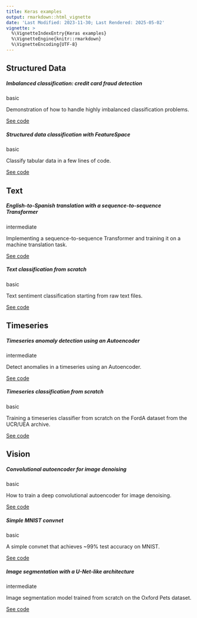 ```yaml
---
title: Keras examples
output: rmarkdown::html_vignette
date: 'Last Modified: 2023-11-30; Last Rendered: 2025-05-02'
vignette: >
  %\VignetteIndexEntry{Keras examples}
  %\VignetteEngine{knitr::rmarkdown}
  %\VignetteEncoding{UTF-8}
---
```


<div class="container">
```{=html}

<h2 class="mt-2">Structured Data</h2><div class="row row-cols-1 row-cols-md-2 g-4"><div class="col">
<div class="card h-100">
<h5 class="card-header bg-transparent">Imbalanced classification: credit card fraud detection</h5>
<div class="card-body d-flex flex-column">
<span class="badge rounded-pill bg-success mb-1" style="align-self: flex-start">basic</span>
<p class="card-text">Demonstration of how to handle highly imbalanced classification problems.</p>
<a href="structured_data/imbalanced_classification.html" class="btn btn-primary mt-auto">See code</a>
</div>
</div>
</div>
<div class="col">
<div class="card h-100">
<h5 class="card-header bg-transparent">Structured data classification with FeatureSpace</h5>
<div class="card-body d-flex flex-column">
<span class="badge rounded-pill bg-success mb-1" style="align-self: flex-start">basic</span>
<p class="card-text">Classify tabular data in a few lines of code.</p>
<a href="structured_data/structured_data_classification_with_feature_space.html" class="btn btn-primary mt-auto">See code</a>
</div>
</div>
</div>
</div>

<h2 class="mt-2">Text</h2><div class="row row-cols-1 row-cols-md-2 g-4"><div class="col">
<div class="card h-100">
<h5 class="card-header bg-transparent">English-to-Spanish translation with a sequence-to-sequence Transformer</h5>
<div class="card-body d-flex flex-column">
<span class="badge rounded-pill bg-warning mb-1" style="align-self: flex-start">intermediate</span>
<p class="card-text">Implementing a sequence-to-sequence Transformer and training it on a machine translation task.</p>
<a href="nlp/neural_machine_translation_with_transformer.html" class="btn btn-primary mt-auto">See code</a>
</div>
</div>
</div>
<div class="col">
<div class="card h-100">
<h5 class="card-header bg-transparent">Text classification from scratch</h5>
<div class="card-body d-flex flex-column">
<span class="badge rounded-pill bg-success mb-1" style="align-self: flex-start">basic</span>
<p class="card-text">Text sentiment classification starting from raw text files.</p>
<a href="nlp/text_classification_from_scratch.html" class="btn btn-primary mt-auto">See code</a>
</div>
</div>
</div>
</div>

<h2 class="mt-2">Timeseries</h2><div class="row row-cols-1 row-cols-md-2 g-4"><div class="col">
<div class="card h-100">
<h5 class="card-header bg-transparent">Timeseries anomaly detection using an Autoencoder</h5>
<div class="card-body d-flex flex-column">
<span class="badge rounded-pill bg-warning mb-1" style="align-self: flex-start">intermediate</span>
<p class="card-text">Detect anomalies in a timeseries using an Autoencoder.</p>
<a href="timeseries/timeseries_anomaly_detection.html" class="btn btn-primary mt-auto">See code</a>
</div>
</div>
</div>
<div class="col">
<div class="card h-100">
<h5 class="card-header bg-transparent">Timeseries classification from scratch</h5>
<div class="card-body d-flex flex-column">
<span class="badge rounded-pill bg-success mb-1" style="align-self: flex-start">basic</span>
<p class="card-text">Training a timeseries classifier from scratch on the FordA dataset from the UCR/UEA archive.</p>
<a href="timeseries/timeseries_classification_from_scratch.html" class="btn btn-primary mt-auto">See code</a>
</div>
</div>
</div>
</div>

<h2 class="mt-2">Vision</h2><div class="row row-cols-1 row-cols-md-2 g-4"><div class="col">
<div class="card h-100">
<h5 class="card-header bg-transparent">Convolutional autoencoder for image denoising</h5>
<div class="card-body d-flex flex-column">
<span class="badge rounded-pill bg-success mb-1" style="align-self: flex-start">basic</span>
<p class="card-text">How to train a deep convolutional autoencoder for image denoising.</p>
<a href="vision/autoencoder.html" class="btn btn-primary mt-auto">See code</a>
</div>
</div>
</div>
<div class="col">
<div class="card h-100">
<h5 class="card-header bg-transparent">Simple MNIST convnet</h5>
<div class="card-body d-flex flex-column">
<span class="badge rounded-pill bg-success mb-1" style="align-self: flex-start">basic</span>
<p class="card-text">A simple convnet that achieves ~99% test accuracy on MNIST.</p>
<a href="vision/mnist_convnet.html" class="btn btn-primary mt-auto">See code</a>
</div>
</div>
</div>
<div class="col">
<div class="card h-100">
<h5 class="card-header bg-transparent">Image segmentation with a U-Net-like architecture</h5>
<div class="card-body d-flex flex-column">
<span class="badge rounded-pill bg-warning mb-1" style="align-self: flex-start">intermediate</span>
<p class="card-text">Image segmentation model trained from scratch on the Oxford Pets dataset.</p>
<a href="vision/oxford_pets_image_segmentation.html" class="btn btn-primary mt-auto">See code</a>
</div>
</div>
</div>
</div>
```
</div>
